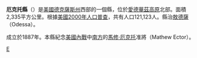 {{noteTA
|T=zh-hans:厄克托县 (得克萨斯州); zh-tw:厄克托郡 (德克薩斯州); zh-hk:厄克托縣 (德克薩斯州);
|1=zh-tw:郡;zh-cn:县;zh-hk:縣;
}}
{{Infobox U.S. County|
 county = 厄克托縣|
 state = 德克薩斯州|
 en county = Ector County |
 en state = Texas|
 seal =  |
 map = Map of Texas highlighting Ector County.svg| map size = 250 |
 founded = 1893|
 seat = [[敖德薩_(德克薩斯州)|敖德薩]] |
 area = 2,336 [[km²|km²]] (902 mi²) |
 area land = 2,334 km² (901 mi²) |
 area water = 2 km² |
 census yr = 2000 |
 pop = 121,123 |
 density = 52 |
 time zone =  |
 UTC offset =  |
 DST offset =  |
 web = www.co.ector.tx.us |
}}
'''厄克托縣'''（{{lang-en|Ector County}}）是[[美國|美國]][[德克薩斯州|德克薩斯州]]西部的一個縣，位於[[愛德華茲高原|愛德華茲高原]]北部。面積2,335平方公里。根據[[美國2000年人口普查|美國2000年人口普查]]，共有人口121,123人。縣治[[敖德薩_(德克薩斯州)|敖德薩]]（Odessa）。

成立於1887年。本縣紀念[[美國內戰|美國內戰]]中[[美利堅邦聯國|南方]]的[[馬修·厄克托|馬修·厄克托]]准將（Mathew Ector）。
{{texas-stub}}
{{Texas}}

[[Category:得克萨斯州行政区划|E]]
